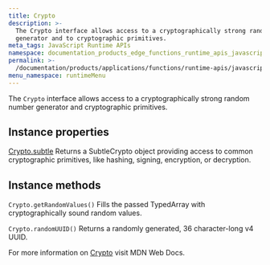 ```yaml
---
title: Crypto
description: >-
  The Crypto interface allows access to a cryptographically strong random number
  generator and to cryptographic primitives.
meta_tags: JavaScript Runtime APIs
namespace: documentation_products_edge_functions_runtime_apis_javascript_crypto
permalink: >-
  /documentation/products/applications/functions/runtime-apis/javascript/crypto/
menu_namespace: runtimeMenu
---
```


The `Crypto` interface allows access to a cryptographically strong random number generator and cryptographic primitives.

## Instance properties

[Crypto.subtle](/en/documentation/products/applications/functions/runtime-apis/javascript/subtle-crypto/)
Returns a SubtleCrypto object providing access to common cryptographic primitives, like hashing, signing, encryption, or decryption.

## Instance methods

`Crypto.getRandomValues()`
Fills the passed TypedArray with cryptographically sound random values.

`Crypto.randomUUID()`
Returns a randomly generated, 36 character-long v4 UUID.

For more information on [Crypto](https://developer.mozilla.org/en-US/docs/Web/API/Crypto) visit MDN Web Docs.




